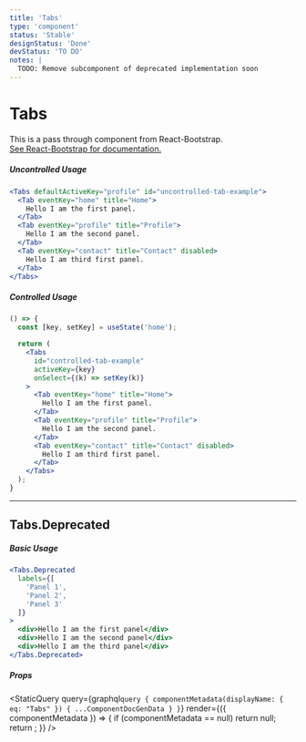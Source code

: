 ```yaml
---
title: 'Tabs'
type: 'component'
status: 'Stable'
designStatus: 'Done'
devStatus: 'TO DO'
notes: |
  TODO: Remove subcomponent of deprecated implementation soon
---
```



# Tabs

<SingleComponentStatus frontmatter={props?.pageContext?.frontmatter} />

<p style={{ fontSize: '1.5em' }}>
  This is a pass through component from React-Bootstrap.<br/>
  <a href="https://react-bootstrap.github.io/components/cards/" target="_blank" rel="noopener noreferrer">
    See React-Bootstrap for documentation.
  </a>
</p>

##### Uncontrolled Usage

```jsx live
<Tabs defaultActiveKey="profile" id="uncontrolled-tab-example">
  <Tab eventKey="home" title="Home">
    Hello I am the first panel.
  </Tab>
  <Tab eventKey="profile" title="Profile">
    Hello I am the second panel.
  </Tab>
  <Tab eventKey="contact" title="Contact" disabled>
    Hello I am third first panel.
  </Tab>
</Tabs>
```

##### Controlled Usage

```jsx live
() => {
  const [key, setKey] = useState('home');

  return (
    <Tabs
      id="controlled-tab-example"
      activeKey={key}
      onSelect={(k) => setKey(k)}
    >
      <Tab eventKey="home" title="Home">
        Hello I am the first panel.
      </Tab>
      <Tab eventKey="profile" title="Profile">
        Hello I am the second panel.
      </Tab>
      <Tab eventKey="contact" title="Contact" disabled>
        Hello I am third first panel.
      </Tab>
    </Tabs>
  );
}
```

***

## Tabs.Deprecated

##### Basic Usage

```jsx live
<Tabs.Deprecated
  labels={[
    'Panel 1',
    'Panel 2',
    'Panel 3'
  ]}
>
  <div>Hello I am the first panel</div>
  <div>Hello I am the second panel</div>
  <div>Hello I am the third panel</div>
</Tabs.Deprecated>
```

##### Props

<StaticQuery
  query={graphql`
    query {
      componentMetadata(displayName: { eq: "Tabs" }) {
        ...ComponentDocGenData
      }
    }
  `}
  render={({ componentMetadata }) => {
    if (componentMetadata == null) return null;
    return <PropsTable propMetaData={componentMetadata.props} />;
  }}
/>
